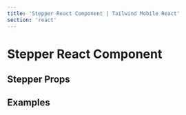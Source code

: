 ```yaml
---
title: 'Stepper React Component | Tailwind Mobile React'
section: 'react'
---
```



# Stepper React Component

## Stepper Props

<StepperProps />

## Examples

<ExamplePreview
  react
  fileName="Stepper.jsx"
  source={ExampleSource}
  url="#/stepper"
/>
